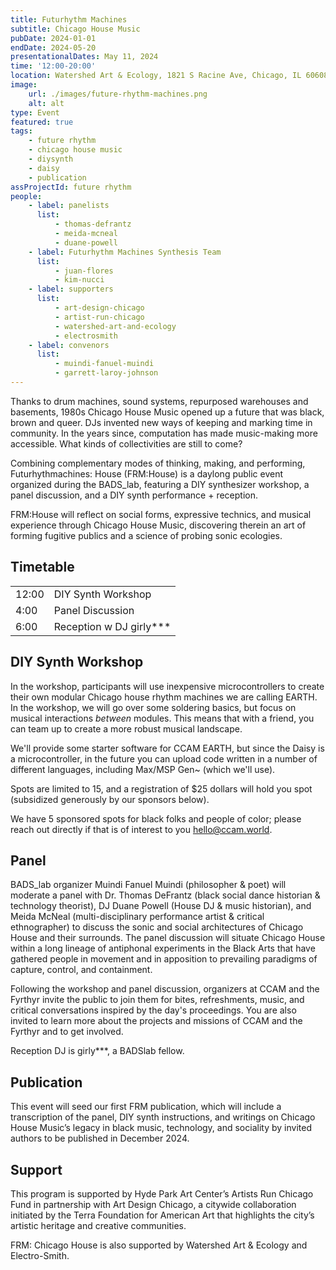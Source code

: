 ```yaml
---
title: Futurhythm Machines
subtitle: Chicago House Music
pubDate: 2024-01-01
endDate: 2024-05-20
presentationalDates: May 11, 2024
time: '12:00-20:00'
location: Watershed Art & Ecology, 1821 S Racine Ave, Chicago, IL 60608
image:
    url: ./images/future-rhythm-machines.png
    alt: alt
type: Event
featured: true
tags:
    - future rhythm
    - chicago house music
    - diysynth
    - daisy
    - publication
assProjectId: future rhythm
people:
    - label: panelists
      list:
          - thomas-defrantz
          - meida-mcneal
          - duane-powell
    - label: Futurhythm Machines Synthesis Team
      list:
          - juan-flores
          - kim-nucci
    - label: supporters
      list:
          - art-design-chicago
          - artist-run-chicago
          - watershed-art-and-ecology
          - electrosmith
    - label: convenors
      list:
          - muindi-fanuel-muindi
          - garrett-laroy-johnson
---
```



Thanks to drum machines, sound systems, repurposed warehouses and basements, 1980s Chicago House Music opened up a future that was black, brown and queer. DJs invented new ways of keeping and marking time in community. In the years since, computation has made music-making more accessible. What kinds of collectivities are still to come?

Combining complementary modes of thinking, making, and performing, Futurhythmachines: House (FRM:House) is a daylong public event organized during the BADS_lab, featuring a DIY synthesizer workshop, a panel discussion, and a DIY synth performance + reception.

FRM:House will reflect on social forms, expressive technics, and musical experience through Chicago House Music, discovering therein an art of forming fugitive publics and a science of probing sonic ecologies.

## Timetable

|       |                            |
| ----- | -------------------------- |
| 12:00 | DIY Synth Workshop         |
| 4:00  | Panel Discussion           |
| 6:00  | Reception w DJ girly\*\*\* |

## DIY Synth Workshop

In the workshop, participants will use inexpensive microcontrollers to create their own modular Chicago house rhythm machines we are calling EARTH. In the workshop, we will go over some soldering basics, but focus on musical interactions _between_ modules. This means that with a friend, you can team up to create a more robust musical landscape.

We'll provide some starter software for CCAM EARTH, but since the Daisy is a microcontroller, in the future you can upload code written in a number of different languages, including Max/MSP Gen~ (which we'll use).

Spots are limited to 15, and a registration of $25 dollars will hold you spot (subsidized generously by our sponsors below).

<LinkButton text="Register Here" url="https://ko-fi.com/s/bda17c5c40" />

We have 5 sponsored spots for black folks and people of color; please reach out directly if that is of interest to you [hello@ccam.world](mailto:hello@ccam.world?subject=FRMChicagoHouse).

## Panel

BADS_lab organizer Muindi Fanuel Muindi (philosopher & poet) will moderate a panel with Dr. Thomas DeFrantz (black social dance historian & technology theorist), DJ Duane Powell (House DJ & music historian), and Meida McNeal (multi-disciplinary performance artist & critical ethnographer) to discuss the sonic and social architectures of Chicago House and their surrounds. The panel discussion will situate Chicago House within a long lineage of antiphonal experiments in the Black Arts that have gathered people in movement and in apposition to prevailing paradigms of capture, control, and containment.

Following the workshop and panel discussion, organizers at CCAM and the Fyrthyr invite the public to join them for bites, refreshments, music, and critical conversations inspired by the day's proceedings. You are also invited to learn more about the projects and missions of CCAM and the Fyrthyr and to get involved.

Reception DJ is girly\*\*\*, a BADSlab fellow.

## Publication

This event will seed our first FRM publication, which will include a transcription of the panel, DIY synth instructions, and writings on Chicago House Music’s legacy in black music, technology, and sociality by invited authors to be published in December 2024.

## Support

This program is supported by Hyde Park Art Center’s Artists Run Chicago Fund in partnership with Art Design Chicago, a citywide collaboration initiated by the Terra Foundation for American Art that highlights the city’s artistic heritage and creative communities.

FRM: Chicago House is also supported by Watershed Art & Ecology and Electro-Smith.
